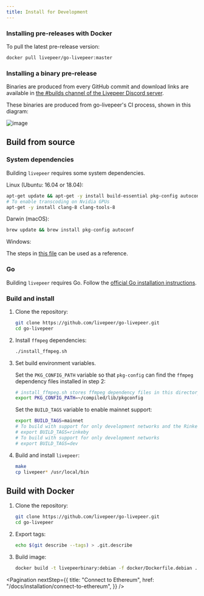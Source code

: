 ```yaml
---
title: Install for Development
---
```


### Installing pre-releases with Docker

To pull the latest pre-release version:

```bash
docker pull livepeer/go-livepeer:master
```

### Installing a binary pre-release

Binaries are produced from every GitHub commit and download links are available
in
[the #builds channel of the Livepeer Discord server](https://discord.gg/drApskX).

These binaries are produced from go-livepeer's CI process, shown in this
diagram:

![image](https://user-images.githubusercontent.com/257909/58923612-3709a800-86f5-11e9-838b-6202f296bce8.png)

## Build from source

### System dependencies

Building `livepeer` requires some system dependencies.

Linux (Ubuntu: 16.04 or 18.04):

```bash
apt-get update && apt-get -y install build-essential pkg-config autoconf git curl
# To enable transcoding on Nvidia GPUs
apt-get -y install clang-8 clang-tools-8
```

Darwin (macOS):

```bash
brew update && brew install pkg-config autoconf
```

Windows:

The steps in
[this file](https://github.com/livepeer/go-livepeer/blob/master/.github/workflows/windows.yml)
can be used as a reference.

### Go

Building `livepeer` requires Go. Follow the
[official Go installation instructions](https://golang.org/doc/install).

### Build and install

1. Clone the repository:

   ```bash
   git clone https://github.com/livepeer/go-livepeer.git
   cd go-livepeer
   ```

2. Install `ffmpeg` dependencies:

   ```bash
   ./install_ffmpeg.sh
   ```

3. Set build environment variables.

   Set the `PKG_CONFIG_PATH` variable so that `pkg-config` can find the `ffmpeg`
   dependency files installed in step 2:

   ```bash
   # install_ffmpeg.sh stores ffmpeg dependency files in this directory by default
   export PKG_CONFIG_PATH=~/compiled/lib/pkgconfig
   ```

   Set the `BUILD_TAGS` variable to enable mainnet support:

   ```bash
   export BUILD_TAGS=mainnet
   # To build with support for only development networks and the Rinkeby test network
   # export BUILD_TAGS=rinkeby
   # To build with support for only development networks
   # export BUILD_TAGS=dev
   ```

4. Build and install `livepeer`:

   ```bash
   make
   cp livepeer* /usr/local/bin
   ```

## Build with Docker

1. Clone the repository:

   ```bash
   git clone https://github.com/livepeer/go-livepeer.git
   cd go-livepeer
   ```

2. Export tags:

   ```bash
   echo $(git describe --tags) > .git.describe
   ```

3. Build image:

   ```bash
   docker build -t livepeerbinary:debian -f docker/Dockerfile.debian .
   ```

<Pagination
  nextStep={{
    title: "Connect to Ethereum",
    href: "/docs/installation/connect-to-ethereum",
  }}
/>
